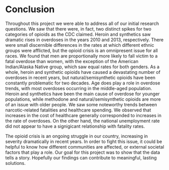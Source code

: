 # Conclusion

Throughout this project we were able to address all of our initial research questions. We saw that there were, in fact, two distinct spikes for two categories of opioids as the CDC claimed. Heroin and synthetics saw dramatic rises in overdoses in the years 2010 and 2013, respectively. There were small discernible differences in the rates at which different ethnic groups were afflicted, but the opioid crisis is an omnipresent issue for all races. We found that men are proportionally more likely to fall victim to a fatal overdose than women, with the exception of the American Indian/Alaska Native group, which saw equal rates for both genders. As a whole, heroin and synthetic opioids have caused a devastating number of overdoses in recent years, but natural/semisynthetic opioids have been constantly problematic for two decades. 
Age does play a role in overdose trends, with most overdoses occurring in the middle-aged population. Heroin and synthetics have been the main cause of overdose for younger populations, while methodone and natural/semisynthetic opioids are more of an issue with older people. We saw some noteworthy trends between narcotic-related fatalities and healthcare spending. We observed that increases in the cost of healthcare generally corresponded to increases in the rate of overdoses. On the other hand, the national unemployment rate did not appear to have a signigicant relationship with fatality rates. 

The opioid crisis is an ongoing struggle in our country, increasing in severity dramatically in recent years. In order to fight this issue, it could be helpful to know how different communities are affected, or external societal factors that play a role. Our goal for this project was to show that the data tells a story. Hopefully our findings can contribute to meaningful, lasting solutions. 
